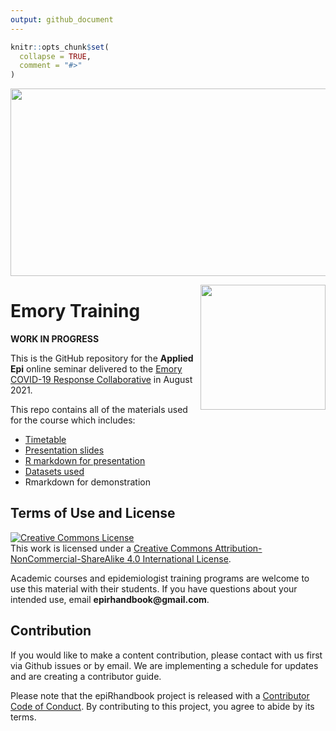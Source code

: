 ```yaml
---
output: github_document
---
```


<!-- README.md is generated from README.Rmd. Please edit that file -->

```r
knitr::opts_chunk$set(
  collapse = TRUE,
  comment = "#>"
)
```


<img src = "https://github.com/appliedepi/epiRhandbook_eng/raw/master/images/Epi%20R%20Handbook%20Banner%20Beige%201500x500.png" width = "800" height="300">

<img src = "https://emorycovidcollaborative.org/wp-content/uploads/mark_ecrc_color.png" height = "200" align = "right">

# Emory Training

<!-- badges: start -->
<!-- badges: end -->

**WORK IN PROGRESS**

This is the GitHub repository for the **Applied Epi** online seminar delivered 
to the [Emory COVID-19 Response Collaborative](https://emorycovidcollaborative.org/) 
in August 2021. 

This repo contains all of the materials used for the course which includes: 

- [Timetable](https://appliedepi.github.io/emory_training/timetable/timetable.pdf)
- [Presentation slides](https://appliedepi.github.io/emory_training/presentation/slides.html) 
- [R markdown for presentation](https://github.com/appliedepi/emory_training/blob/master/presentation/slides.Rmd) 
- [Datasets used](https://appliedepi.github.io/emory_training/data)
- Rmarkdown for demonstration 

## Terms of Use and License   

<a rel="license" href="http://creativecommons.org/licenses/by-nc-sa/4.0/"><img alt="Creative Commons License" style="border-width:0" src="https://i.creativecommons.org/l/by-nc-sa/4.0/88x31.png" /></a><br />This work is licensed under a <a rel="license" href="http://creativecommons.org/licenses/by-nc-sa/4.0/">Creative Commons Attribution-NonCommercial-ShareAlike 4.0 International License</a>.


Academic courses and epidemiologist training programs are welcome to use this material with their students. If you have questions about your intended use, email **epirhandbook@gmail.com**.  

## Contribution

If you would like to make a content contribution, please contact with us first via Github issues or by email. We are implementing a schedule for updates and are creating a contributor guide.  

Please note that the epiRhandbook project is released with a [Contributor Code of Conduct](https://contributor-covenant.org/version/2/0/CODE_OF_CONDUCT.html). By contributing to this project, you agree to abide by its terms.
